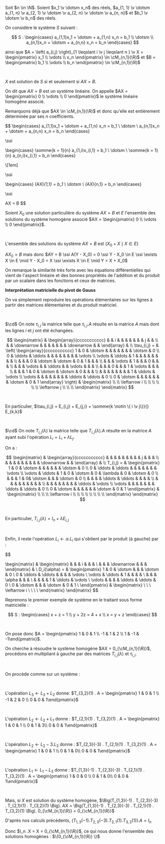 


<Item type='proposition' titre='écriture matricielle'>

Soit $n \in \N$. Soient $x_1 \v \dotsm x_n$ des réels, $a_{1, 1} \v \dotsm a_{1, n} \v a_{2, 1} \v \dotsm \v a_{2, n} \v \dotsm \v a_{n, n}$ et $b_1 \v \dotsm \v b_n$ des réels.

On considère le système $S$ suivant :

$$
S : \begin{cases}
    a_{1,1}x_1 + \dotsm + a_{1,n} x_n = b_1
    \\
    \dotsm
    \\
    a_{n,1}x_n + \dotsm + a_{n,n} x_n = b_n
\end{cases}
$$

ainsi que $A = \left(  a_{i,j} \right)_{1 \leqslant i \v j \leqslant n } \v X  = \begin{pmatrix} x_1 \\ \vdots \\ x_n \end{pmatrix} \in \cM_{n,1}(\R)$ et $B  = \begin{pmatrix} b_1 \\ \vdots \\ b_n \end{pmatrix} \in \cM_{n,1}(\R)$

<br/>

$X$ est solution de $S$ si et seulement si $AX = B$.

On dit que $AX = B$ est un système linéaire. On appelle $AX =  \begin{pmatrix} 0 \\ \vdots \\ 0 \end{pmatrix}$ le système linéaire homogène associé.
</Item>

<Hideable type='démonstration' titre=''>

Remarquons déjà que $AX \in \cM_{n,1}(\R)$ et donc qu'elle est entièrement déterminée par ses $n$ coefficients.

$$
\begin{cases}
    a_{1,1}x_1 + \dotsm + a_{1,n} x_n = b_1
    \\
    \dotsm
    \\
    a_{n,1}x_n + \dotsm + a_{n,n} x_n = b_n
\end{cases}

\ssi 

\begin{cases}
    \somme{k = 1}{n} a_{1,i}x_{i,1}  = b_1
    \\
    \dotsm
    \\
    \somme{k = 1}{n} a_{n,i}x_{i,1}  = b_n
\end{cases}

\\[1em]

\ssi 

\begin{cases}
    (AX)_{1,1}  = b_1
    \\
    \dotsm
    \\
    (AX)_{n,1}  = b_n
\end{cases}

\ssi

AX = B
$$
</Hideable>


<Item type='proposition' titre='solutions particulières et homogènes'>

Soient $X_0$ une solution particulière du système $AX = B$ et $E$ l'ensemble des solutions du système homogène associé $AX =  \begin{pmatrix} 0 \\ \vdots \\ 0 \end{pmatrix}$.

<br/>

L'ensemble des solutions du système $AX = B$ est $\{ X_0 + X \mid X \in E\}$
</Item>

<Hideable type='démonstration' titre=''>

$AX_0 = B$ mais donc $AY = B \ssi A(Y - X_0) = 0 \ssi Y - X_0 \in E \ssi \exists X \in E \mid Y - X_0 = X \ssi \exists X \in E \mid Y = X + X_0$

</Hideable>


<Remarque titre=''>

On remarque la similarité très forte avec les équations différentielles qui vient de l'aspect linéaire et des bonnes propriétés de l'addition et du produit par un scalaire dans les fonctions et ceux de matrices.
</Remarque>


<Fil>

**Interprétation matricielle du pivot de Gauss**

On va simplement reproduire les opérations élémentaires sur les lignes à partir des matrices élémentaires et du produit matriciel.

<br/>

$\cd$ On note $\tau_{i,j}$ la matrice telle que $\tau_{i,j} . A$ résulte en la matrice $A$ mais dont les lignes $i$ et $j$ ont été échangées. 

$$
\begin{matrix}
& \begin{array}{ccccccccccc} &  & i & & & &  & &  & j & & \\  & & \downarrow & & & &  & &  & \downarrow & & \end{array} & \\
\tau_{i,j} = &
\left( \begin{array}{ccccccccccc}
1 & 0 & \dotsm &  &  &  &  &  &  & \dotsm & 0 \\
0 & \ddots & \ddots &  &  &  &  &  &  &  & \vdots \\
\vdots & \ddots  & 1 &  &  &  &  &  &  &  &  \\
 &  &  & 0 & \dotsm & \dotsm & 0 & 1 &  &  &  \\
 &  &  & \vdots & 1 &  &  & 0 &  &  &  \\
 &  &  & \vdots &  & \ddots &  & \vdots &  &  &  \\
 &  &  & 0 &  &  & 1 & \vdots &  &  &  \\
 &  &  & 1 & 0 & \dotsm & \dotsm & 0 &  &  &  \\
 &  &  &  &  &  &  &  & 1  &  \ddots & \vdots \\
\vdots &  &  &  &  &  &  &  & \ddots & \ddots & 0 \\
0 & \dotsm &  &  &  &  &  &  & \dotsm & 0 & 1 
\end{array} \right) &
\begin{matrix} \\ \\ \leftarrow i \\ \\ \\ \\ \\ \\ \leftarrow j \\ \\ \\ \end{matrix}
\end{matrix}
$$

<br/>

En particulier, $\tau_{i,j} = E_{i,j} + E_{j,i} + \somme{k \notin \{ i \v j\}}{} E_{k,k}$

<br/>

$\cd$ On note $T_{i,j}(\lambda)$ la matrice telle que $T_{i,j}(\lambda) . A$ résulte en la matrice $A$ ayant subi l'opération $L_i = L_i + \lambda L_j$.

On a : 

$$
\begin{matrix}
& \begin{array}{ccccccccccc} &  & & & & &  & &  & j & & & \\  & & & & & &  & &  & \downarrow & & \end{array} & \\
T_{i,j} = & \begin{pmatrix}
1 & 0 & \dotsm &  &  &  &  &  &  \dotsm & 0 \\
0 & \ddots & \ddots &  &  &  &  &  &  &  \vdots \\
\vdots & \ddots  & 1 & 0 & \dotsm & 0 & \lambda & 0 & \dotsm &  0 \\
& & & 1 & 0& \dotsm &  &  & \dotsm &  0 \\
& & & & \ddots & \ddots &  &  &  &   \\
& & & & & & & & & \\
 &  &  &  &  &  &  &  &   \ddots & \vdots \\
\vdots &  &  &  &  &  &  &  \ddots & \ddots & 0 \\
0 & \dotsm &  &  &  &  &  &  \dotsm & 0 & 1 
\end{pmatrix} 
&
\begin{matrix} 
\\ \\ \\ \leftarrow i \\ \\ \\ \\ \\ \\ \\ \\ \end{matrix}
\end{matrix}
$$

<br/>

En particulier, $T_{i,j}(\lambda) = I_n + \lambda E_{i,j}$

<br/>

Enfin, il reste l'opération $L_i \leftarrow \alpha . L_i$ qui s'obtient par le produit (à gauche) par :

$$

\begin{matrix}
& \begin{matrix}
& & & i & & & \\ & & & \downarrow & & & 
\end{matrix} & \\
D_i(\alpha) = &
\begin{pmatrix} 
1 & 0 & \dotsm & & & \dotsm & 0 \\
0 & \ddots & \ddots & & & & \vdots \\
\vdots & \ddots & 1 & & & & \\
 & &  & \alpha & & & \\
 & &  &  & 1 & \ddots & \vdots \\
\vdots & &  &  & \ddots & \ddots & 0 \\
0 & \dotsm &  &  & \dotsm & 0 & 1 \\
\end{pmatrix}
& 
\begin{matrix}
\\ \\ \\ \leftarrow i \\ \\ \\ \\
\end{matrix}
\end{matrix}
$$
</Fil>

<Hideable type='exemple' titre=''>

Reprenons le premier exemple de système en le traitant sous forme matricielle :

$$
S : 
\begin{cases}
    x + z = 1
    \\
    y + 2z = 4 + x
    \\
    x = y + z
\end{cases}
$$

<br/>

On pose donc $A = \begin{pmatrix} 1 & 0 & 1 \\ -1 & 1 & 2 \\ 1 & -1 & -1\end{pmatrix}$. 

On cherche à résoudre le système homogène $AX = 0_{\cM_{n,1}(\R)}$, procédons en multipliant à gauche par des matrices $T_{i,j}(\lambda)$ et $\tau_{i,j}$.

<br/>

On procède comme sur un système :

<br/>

L'opération $L_3 \leftarrow L_3 + L_2$ donne: $T_{3,2}(1) . A = \begin{pmatrix} 1 & 0 & 1 \\ -1 & 2 & 0 \\ 0 & 0 & 1\end{pmatrix}$

<br/>

L'opération $L_2 \leftarrow L_2 + L_1$ donne : $T_{2,1}(1) . T_{3,2}(1) . A = \begin{pmatrix}  1 & 0 & 1 \\ 0 & 1 & 3\\ 0 & 0 & 1\end{pmatrix}$

<br/>

L'opération $L_2 \leftarrow L_2 - 3.L_3$  donne : $T_{2,3}(-3) . T_{2,1}(1) . T_{3,2}(1) . A = \begin{pmatrix}  1 & 0 & 1 \\ 0 & 1 & 0\\ 0 & 0 & 1\end{pmatrix}$
 
 <br/>

L'opération $L_1 \leftarrow L_1 - L_3$  donne : $T_{1,3}(-1) . T_{2,3}(-3) . T_{2,1}(1) . T_{3,2}(1) . A = \begin{pmatrix}  1 & 0 & 0 \\ 0 & 1 & 0\\ 0 & 0 & 1\end{pmatrix}$

<br/>

Mais, si $X$ est solution du système homogène, $\Big(T_{1,3}(-1) . T_{2,3}(-3) . T_{2,1}(1) . T_{3,2}(1) \Big). AX  = \Big(T_{1,3}(-1) . T_{2,3}(-3) . T_{2,1}(1) . T_{3,2}(1) \Big). 0_{\cM_{n,1}(\R)} = 0_{\cM_{n,1}(\R)}$

D'après nos calculs précédents, $\Big(T_{1,3}(-1) . T_{2,3}(-3) . T_{2,1}(1) . T_{3,2}(1) \Big). A = I_n$ 

Donc $I_n .X = X = 0_{\cM_{n,1}(\R)}$, ce qui nous donne l'ensemble des solutions homogènes : $\{0_{\cM_{n,1}(\R)} \}$
</Hideable>